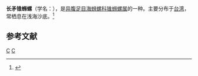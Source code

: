 {{Speciesbox
| taxon = Eglisia lanceolata
| binomial_authority = ({{tsl|en|Lovell Augustus Reeve|洛弗爾·奧古斯都·里夫|Reeve}}, 1865
}}
'''长矛锥蛳螺'''（学名：''{{lang|la|Eglisia lanceolata}}''），是[[异腹足目|异腹足目]][[海蛳螺科|海蛳螺科]][[锥蛳螺属|锥蛳螺属]]的一种。主要分布于[[台湾|台湾]]，常栖息在浅海沙底。<ref>{{cite web|url=http://shell.sinica.edu.tw/chinese/shellbase_detail.php?science_no=1699|title=国际贝库：长矛锥蛳螺|publisher=台湾贝类资料库|accessdate=2009-08-11}}</ref>

== 参考文献 ==
{{reflist}}
{{taxonbar}}
[[Category:_1865年描述的动物|C]]
[[Category:锥蛳螺属|C]]